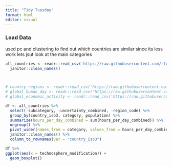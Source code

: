 ```yaml
---
title: "Tidy Tuesday"
format: html
editor: visual
---
```


### Load Data

used pc and clustering to find out which countries are similar
since its less work lets jsut look at the main categories

```r
all_countries <- readr::read_csv('https://raw.githubusercontent.com/rfordatascience/tidytuesday/master/data/2023/2023-09-12/all_countries.csv') %>%
  janitor::clean_names()
  


# country_regions <- readr::read_csv('https://raw.githubusercontent.com/rfordatascience/tidytuesday/master/data/2023/2023-09-12/country_regions.csv')
# global_human_day <- readr::read_csv('https://raw.githubusercontent.com/rfordatascience/tidytuesday/master/data/2023/2023-09-12/global_human_day.csv')
# global_economic_activity <- readr::read_csv('https://raw.githubusercontent.com/rfordatascience/tidytuesday/master/data/2023/2023-09-12/global_economic_activity.csv')
```

```r
df <- all_countries %>%
  select(-subcategory, -uncertainty_combined, -region_code) %>%
  group_by(country_iso3, category, population) %>%
  summarize(hours_per_day_combined = sum(hours_per_day_combined)) %>%
  ungroup() %>%
  pivot_wider(names_from = category, values_from = hours_per_day_combined) %>%
  janitor::clean_names() %>%
  column_to_rownames(var = "country_iso3")
```

```r
df %>%
ggplot(aes(x = technosphere_modification)) +
  geom_boxplot()
```